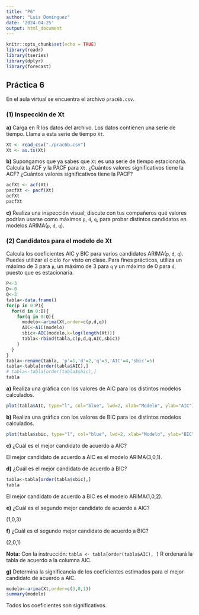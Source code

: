 ```yaml
---
title: "P6"
author: "Luis Domínguez"
date: '2024-04-25'
output: html_document
---
```


```r
knitr::opts_chunk$set(echo = TRUE)
library(readr)
library(tseries)
library(dplyr)
library(forecast)
```

## Práctica 6
En el aula virtual se encuentra el archivo `prac6b.csv`.

### (1) Inspección de Xt
**a)** Carga en R los datos del archivo. Los datos contienen una serie de tiempo. Llama a esta serie de tiempo `Xt`.
```r
Xt <- read_csv("./prac6b.csv")
Xt <- as.ts(Xt)
```


**b)** Supongamos que ya sabes que `Xt` es una serie de tiempo estacionaria. Calcula la ACF y la PACF para `Xt`. ¿Cuántos valores significativos tiene la ACF? ¿Cuántos valores significativos tiene la PACF?
```r
acfXt <- acf(Xt)
pacfXt <- pacf(Xt)
acfXt
pacfXt
```

**c)** Realiza una inspección visual, discute con tus compañeros qué valores podrían usarse como máximos `p`, `d`, `q`, para probar distintos candidatos en modelos ARIMA(`p`, `d`, `q`).

### (2) Candidatos para el modelo de Xt
Calcula los coeficientes AIC y BIC para varios candidatos ARIMA(`p`, `d`, `q`). Puedes utilizar el ciclo `for` visto en clase. Para fines prácticos, utiliza un máximo de 3 para `p`, un máximo de 3 para `q` y un máximo de 0 para `d`, puesto que es estacionaria.
```r
P<-3
D<-0
Q<-3
tabla<-data.frame()
for(p in 0:P){
  for(d in 0:D){
    for(q in 0:Q){
      modelo<-arima(Xt,order=c(p,d,q))
      AIC<-AIC(modelo)
      sbic<-AIC(modelo,k=log(length(Xt)))
      tabla<-rbind(tabla,c(p,d,q,AIC,sbic))
    }
  }
}
tabla<-rename(tabla, 'p'=1,'d'=2,'q'=3,'AIC'=4,'sbic'=5)
tabla<-tabla[order(tabla$AIC),]
# tabla<-tabla[order(tabla$sbic),]
tabla
```


**a)** Realiza una gráfica con los valores de AIC para los distintos modelos calculados.
```r
plot(tabla$AIC, type="l", col="blue", lwd=2, xlab="Modelo", ylab="AIC")

```


**b)** Realiza una gráfica con los valores de BIC para los distintos modelos calculados.
```r
plot(tabla$sbic, type="l", col="blue", lwd=2, xlab="Modelo", ylab="BIC")

```


**c)** ¿Cuál es el mejor candidato de acuerdo a AIC?

El mejor candidato de acuerdo a AIC es el modelo ARIMA(3,0,1).

**d)** ¿Cuál es el mejor candidato de acuerdo a BIC?

```r
tabla<-tabla[order(tabla$sbic),]
tabla
```

El mejor candidato de acuerdo a BIC es el modelo ARIMA(1,0,2).

**e)** ¿Cuál es el segundo mejor candidato de acuerdo a AIC?

(1,0,3)

**f)** ¿Cuál es el segundo mejor candidato de acuerdo a BIC?

(2,0,1)

**Nota:** Con la instrucción:
`tabla <- tabla[order(tabla$AIC), ]`
R ordenará la tabla de acuerdo a la columna AIC.

**g)** Determina la significancia de los coeficientes estimados para el mejor candidato de acuerdo a AIC.
```r
modelo<-arima(Xt,order=c(3,0,1))
summary(modelo)
```

Todos los coeficientes son significativos.